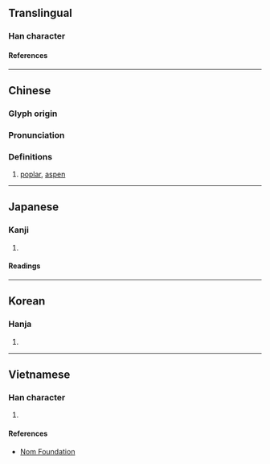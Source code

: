 {{character info/new}}
==Translingual==

===Han character===
{{Han char|rn=75|rad=木|as=09|sn=13|four=47947|canj=DHJE|ids=⿰木段}}

====References====
{{Han ref|kx=0537.230|dkj=15075|hdz=21251.080|uh=6934}}

----

==Chinese==
{{zh-forms}}

===Glyph origin===
{{Han etym}}

===Pronunciation===
{{zh-pron
|m=duàn
|c=dyun6
|mc=y
|oc=y
|ma=
|cat=n
}}

===Definitions===
{{zh-hanzi}}

# [[poplar]], [[aspen]]

----

==Japanese==

===Kanji===
{{ja-kanji|grade=|rs=木09}}

# {{rfdef|ja|sort=木09}}

====Readings====
{{ja-readings
|on=たん, だん
|kun=むくげ, くい, とどまつ
}}

----

==Korean==

===Hanja===
{{ko-hanja|단}}

# {{rfdef|ko|sort=木09}}

----

==Vietnamese==

===Han character===
{{vi-readings|rs=木09|reading=đoàn}}

# {{rfdef|vi|sort=木09}}

====References====
* [http://nomfoundation.org/common/nom_details.php?codepoint=6934 Nom Foundation]